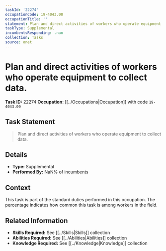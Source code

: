 ```yaml
---
taskId: '22274'
occupationCode: 19-4043.00
occupationTitle: ''
statement: Plan and direct activities of workers who operate equipment to collect data.
taskType: Supplemental
incumbentsResponding: .nan
collection: Tasks
source: onet
---
```

# Plan and direct activities of workers who operate equipment to collect data.

**Task ID:** 22274
**Occupation:** [[../Occupations|Occupation]] with code `19-4043.00`

## Task Statement

> Plan and direct activities of workers who operate equipment to collect data.

## Details

- **Type:** Supplemental
- **Performed By:** NaN% of incumbents

## Context

This task is part of the standard duties performed in this occupation. The percentage indicates how common this task is among workers in the field.

## Related Information

- **Skills Required:** See [[../Skills|Skills]] collection
- **Abilities Required:** See [[../Abilities|Abilities]] collection
- **Knowledge Required:** See [[../Knowledge|Knowledge]] collection
